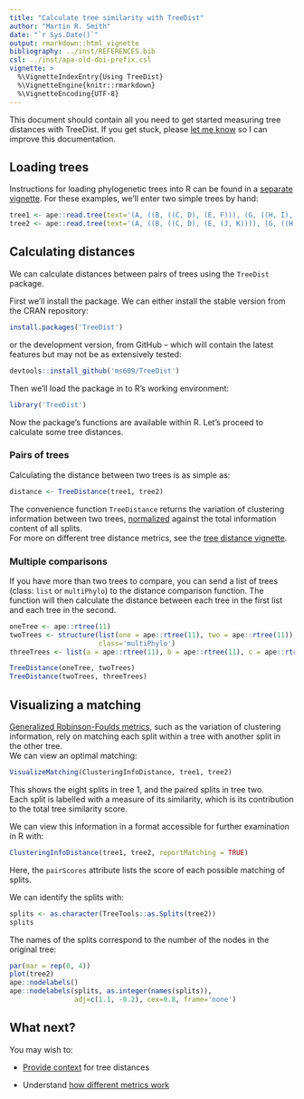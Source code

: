 ```yaml
---
title: "Calculate tree similarity with TreeDist"
author: "Martin R. Smith"
date: "`r Sys.Date()`"
output: rmarkdown::html_vignette
bibliography: ../inst/REFERENCES.bib
csl: ../inst/apa-old-doi-prefix.csl
vignette: >
  %\VignetteIndexEntry{Using TreeDist}
  %\VignetteEngine{knitr::rmarkdown}
  %\VignetteEncoding{UTF-8}
---
```


This document should contain all you need to get started measuring tree 
distances with TreeDist.  If you get stuck, please 
[let me know](https://github.com/ms609/TreeDist/issues/new?title=Suggestion:+)
so I can improve this documentation.

## Loading trees

Instructions for loading phylogenetic trees into R can be found in a [separate vignette](https://ms609.github.io/TreeTools/articles/load-trees.html).
For these examples, we'll enter two simple trees by hand:

```r
tree1 <- ape::read.tree(text='(A, ((B, ((C, D), (E, F))), (G, ((H, I), (J, K)))));')
tree2 <- ape::read.tree(text='(A, ((B, ((C, D), (E, (J, K)))), (G, ((H, I), F))));')
```

## Calculating distances

We can calculate distances between pairs of trees using the `TreeDist` package.

First we'll install the package.
We can either install the stable version from the CRAN repository:

```r
install.packages('TreeDist')
```

or the development version, from GitHub -- which will contain the latest
features but may not be as extensively tested:

```r 
devtools::install_github('ms609/TreeDist')
```

Then we'll load the package in to R's working environment:

```r
library('TreeDist')
```

Now the package's functions are available within R.
Let's proceed to calculate some tree distances.

### Pairs of trees

Calculating the distance between two trees is as simple as:

```r
distance <- TreeDistance(tree1, tree2)
```

The convenience function `TreeDistance` returns the variation of clustering
information between two trees, [normalized](using-distances.html)
against the total information content of all splits.  
For more on different tree distance metrics, see the
[tree distance vignette](tree-distances.html).

### Multiple comparisons

If you have more than two trees to compare, you can send a list of trees 
(class: `list` or `multiPhylo`) to the distance comparison function.
The function will then calculate the distance between each tree in the first
list and each tree in the second.

```r
oneTree <- ape::rtree(11)
twoTrees <- structure(list(one = ape::rtree(11), two = ape::rtree(11)),
                      class='multiPhylo')
threeTrees <- list(a = ape::rtree(11), b = ape::rtree(11), c = ape::rtree(11))

TreeDistance(oneTree, twoTrees)
TreeDistance(twoTrees, threeTrees)
```

## Visualizing a matching

[Generalized Robinson-Foulds metrics](Generalized-RF.html),
such as the variation of clustering information,
rely on matching each split within a tree with another split in the other tree.  
We can view an optimal matching:

```r
VisualizeMatching(ClusteringInfoDistance, tree1, tree2)
```

This shows the eight splits in tree 1, and the paired splits in tree two.  
Each split is labelled with a measure of its similarity, which is its contribution 
to the total tree similarity score.

We can view this information in a format accessible for further examination in R with:

```r
ClusteringInfoDistance(tree1, tree2, reportMatching = TRUE)
```

Here, the `pairScores` attribute lists the score of each possible matching of splits.

We can identify the splits with:

```r
splits <- as.character(TreeTools::as.Splits(tree2))
splits
```

The names of the splits correspond to the number of the nodes in the original tree:

```r
par(mar = rep(0, 4))
plot(tree2)
ape::nodelabels()
ape::nodelabels(splits, as.integer(names(splits)), 
                adj=c(1.1, -0.2), cex=0.8, frame='none')
```

## What next?

You may wish to:

- [Provide context](using-distances.html) for tree distances

- Understand [how different metrics work](tree-distances.html)
